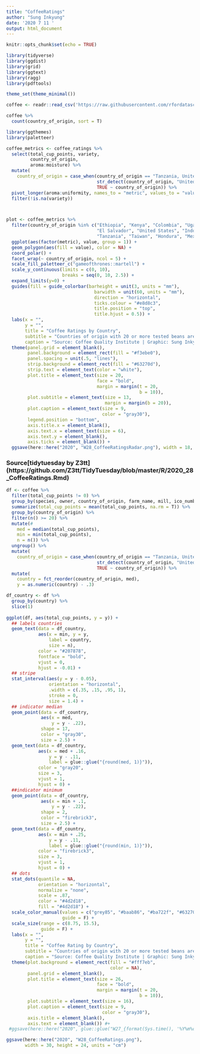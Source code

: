 ```yaml
---
title: "CoffeeRatings"
author: "Sung Inkyung"
date: '2020 7 11 '
output: html_document
---
```


```r
knitr::opts_chunk$set(echo = TRUE)
```

```r
library(tidyverse)
library(ggdist)
library(grid)
library(ggtext)
library(ragg)
library(pdftools)

theme_set(theme_minimal())
```


```r
coffee <- readr::read_csv('https://raw.githubusercontent.com/rfordatascience/tidytuesday/master/data/2020/2020-07-07/coffee_ratings.csv')

coffee %>% 
  count(country_of_origin, sort = T)
```

```r
library(ggthemes)
library(paletteer)

coffee_metrics <- coffee_ratings %>%
  select(total_cup_points, variety,
         country_of_origin,
         aroma:moisture) %>%
  mutate(
    country_of_origin = case_when(country_of_origin == "Tanzania, United Republic Of" ~ "Tanzania",
                                  str_detect(country_of_origin, "United States") ~ "United States",
                                  TRUE ~ country_of_origin)) %>% 
  pivot_longer(aroma:uniformity, names_to = "metric", values_to = "value") %>% 
  filter(!is.na(variety)) 



plot <- coffee_metrics %>% 
  filter(country_of_origin %in% c("Ethiopia", "Kenya", "Colombia", "Uganda", "Costa Rica", 
                                  "El Salvador", "United States", "Indonesia", "Guatemala", "Brazil", 
                                  "Tanzania", "Taiwan", "Hondura", "Mexico", "Nicaragua", "Vietnam")) %>% 
  ggplot(aes(factor(metric), value, group = 1)) + 
  geom_polygon(aes(fill = value), color = NA) +
  coord_polar() + 
  facet_wrap(~ country_of_origin, ncol = 5) +
  scale_fill_paletteer_c("gameofthrones::martell") +
  scale_y_continuous(limits = c(0, 10),
                     breaks = seq(0, 10, 2.5)) +
  expand_limits(y=0) +
  guides(fill = guide_colorbar(barheight = unit(3, units = "mm"),  
                                 barwidth = unit(60, units = "mm"),
                                 direction = "horizontal",
                                 ticks.colour = "#e8d8c3",
                                 title.position = "top",
                                 title.hjust = 0.5)) +
  labs(x = "",
       y = "",
       title = "Coffee Ratings by Country",
       subtitle = "Countries of origin with 20 or more tested beans are shown.\nThe coffee bean from Guatemala got the lowest rating(59.8).\nCoffee beans with minimum rating above 80 are from Ethiopia, Uganda and\nTanzania.The best coffee bean is from Ethiopia,the only bean above median 85 with minimum rating 80.3",
       caption = "Source: Coffee Quality Institute | Graphic: Sung Inkyung") +
  theme(panel.grid = element_blank(),
        panel.background = element_rect(fill = "#f3ebe0"),
        panel.spacing = unit(.5, "lines"),
        strip.background = element_rect(fill = "#63270d"),
        strip.text = element_text(color = "white"),
        plot.title = element_text(size = 20,
                                  face = "bold",
                                  margin = margin(t = 20,
                                                  b = 10)),
        plot.subtitle = element_text(size = 13,
                                     margin = margin(b = 20)),
        plot.caption = element_text(size = 9,
                                    color = "gray30"),
        legend.position = "bottom",
        axis.title.x = element_blank(),
        axis.text.x = element_text(size = 6),
        axis.text.y = element_blank(),
        axis.ticks = element_blank()) +
  ggsave(here::here("2020", "W28_CoffeeRatingsRadar.png"), width = 18, height = 18, units = "cm")
```

### Source[tidytuesday by Z3tt] (https://github.com/Z3tt/TidyTuesday/blob/master/R/2020_28_CoffeeRatings.Rmd)
```r
df <- coffee %>% 
  filter(total_cup_points != 0) %>% 
  group_by(species, owner, country_of_origin, farm_name, mill, ico_number, harvest_year, grading_date) %>% 
  summarize(total_cup_points = mean(total_cup_points, na.rm = T)) %>% 
  group_by(country_of_origin) %>%
  filter(n() >= 20) %>%
  mutate(#
    med = median(total_cup_points),
    min = min(total_cup_points),
    n = n()) %>% 
  ungroup() %>% 
  mutate(
    country_of_origin = case_when(country_of_origin == "Tanzania, United Republic Of" ~ "Tanzania",
                                  str_detect(country_of_origin, "United States") ~ "United States",
                                  TRUE ~ country_of_origin)) %>% 
  mutate(
    country = fct_reorder(country_of_origin, med),
    y = as.numeric(country) - .3)

df_country <- df %>% 
  group_by(country) %>% 
  slice(1)
  
ggplot(df, aes(total_cup_points, y = y)) +
  ## labels countries
  geom_text(data = df_country, 
            aes(x = min, y = y,
                label = country, 
                size = n),
            color = "#207878",
            fontface = "bold",
            vjust = 0, 
            hjust = -0.01) +
  ## stripe
  stat_interval(aes(y = y - 0.05),
                orientation = "horizontal",
                .width = c(.35, .15, .95, 1),
                stroke = 0,
                size = 1.4) +
  ## indicator median
  geom_point(data = df_country,
             aes(x = med, 
                 y = y - .22),
             shape = 17,
             color = "gray30",
             size = 2.5) +
  geom_text(data = df_country,
            aes(x = med + .16,
                y = y - .11,
                label = glue::glue("{round(med, 1)}")),
            color = "gray20",
            size = 3, 
            vjust = 1, 
            hjust = 0) +
  ##indicator minimum
  geom_point(data = df_country,
             aes(x = min + .1,
                 y = y - .22),
             shape = 2,
             color = "firebrick3",
             size = 2.5) +
  geom_text(data = df_country,
            aes(x = min + .25,
                y = y - .11,
                label = glue::glue("{round(min, 1)}")),
            color = "firebrick3",
            size = 3,
            vjust = 1, 
            hjust = 0) +
  ## dots
  stat_dots(quantile = NA,
            orientation = "horizontal",
            normalize = "none",
            scale = .87,
            color = "#4d2d18",
            fill = "#4d2d18") +
  scale_color_manual(values = c("grey85", "#baab86", "#ba722f", "#63270d"),
                     guide = F) +
  scale_size(range = c(8.75, 15.5),
             guide = F) +
  labs(x = "",
       y = "",
       title = "Coffee Rating by Country",
       subtitle = "Countries of origin with 20 or more tested beans are shown.\nThe red triangle marks the minimum rating,\nthe solid black triangle indicates meidan scale.",
       caption = "Source: Coffee Quality Institute | Graphic: Sung Inkyung") +
  theme(plot.background = element_rect(fill = "#fff7eb", 
                                       color = NA),
        panel.grid = element_blank(),
        plot.title = element_text(size = 26,
                                  face = "bold",
                                  margin = margin(t = 20,
                                                  b = 10)),
        plot.subtitle = element_text(size = 16),
        plot.caption = element_text(size = 9,
                                    color = "gray30"),
        axis.title = element_blank(),
        axis.text = element_blank()) #+
 #ggsave(here::here("2020", glue::glue("W27_{format(Sys.time(), '%Y%m%d_%H%M%S')}.pdf")), width = 12.5, height = 9, device = cairo_pdf)

ggsave(here::here("2020", "W28_CoffeeRatings.png"),
       width = 30, height = 24, units = "cm")
```

